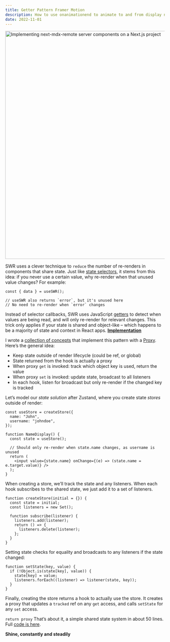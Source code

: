 ```yaml
---
title: Getter Pattern Framer Motion
description: How to use onanimationend to animate to and from display none with Framer Motion.
date: 2022-11-01
---
```


<Image
  src="/img/alex-bryce-next-mdx-remote.png"
  width="1200"
  height="720"
  alt="Implementing next-mdx-remote server components on a Next.js project"
/>

SWR uses a clever technique to `reduce` the number of re-renders in components that share state. Just like [state selectors](https://github.com/pmndrs/zustand#selecting-multiple-state-slices), it stems from this idea: if you never use a certain value, why re-render when that unused value changes?
For example:

```tsx
const { data } = useSWR();

// useSWR also returns `error`, but it's unused here
// No need to re-render when `error` changes
```

Instead of selector callbacks, SWR uses JavaScript [getters](https://developer.mozilla.org/en-US/docs/Web/JavaScript/Reference/Functions/get) to detect when values are being read, and will only re-render for relevant changes. This trick only applies if your state is shared and object-like – which happens to be a majority of state and context in React apps.
**[Implementation](https://paco.me/writing/hook-getter#implementation)**

I wrote a [collection of concepts](https://github.com/pacocoursey/state) that implement this pattern with a [Proxy](https://developer.mozilla.org/en-US/docs/Web/JavaScript/Reference/Global_Objects/Proxy). Here’s the general idea:

- Keep state outside of render lifecycle (could be ref, or global)
- State returned from the hook is actually a proxy
- When proxy `get` is invoked: track which object key is used, return the value
- When proxy `set` is invoked: update state, broadcast to all listeners
- In each hook, listen for broadcast but only re-render if the changed key is tracked

Let’s model our _state solution_ after Zustand, where you create state _stores_ outside of render:

```tsx
const useStore = createStore({
  name: "John",
  username: "johndoe",
});

function NameDisplay() {
  const state = useStore();

  // Should only re-render when state.name changes, as username is unused
  return (
    <input value={state.name} onChange={(e) => (state.name = e.target.value)} />
  );
}
```

When creating a store, we’ll track the state and any listeners. When each hook subscribes to the shared state, we just add it to a set of listeners.

```tsx
function createStore(initial = {}) {
  const state = initial;
  const listeners = new Set();

  function subscribe(listener) {
    listeners.add(listener);
    return () => {
      listeners.delete(listener);
    };
  }
}
```

Setting state checks for equality and broadcasts to any listeners if the state changed:

```tsx
function setState(key, value) {
  if (!Object.is(state[key], value)) {
    state[key] = value;
    listeners.forEach((listener) => listener(state, key));
  }
}
```

Finally, creating the store returns a hook to actually use the store. It creates a proxy that updates a `tracked` ref on any `get` access, and calls `setState` for any `set` access.

`return proxy`
That’s about it, a simple shared state system in about 50 lines. Full [code is here](https://github.com/pacocoursey/state).

**Shine, constantly and steadily**
